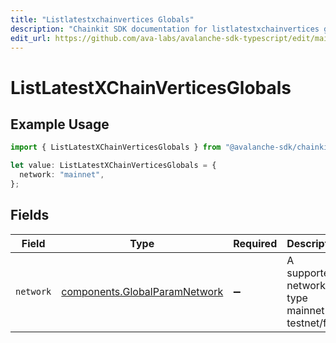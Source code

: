 ```yaml
---
title: "Listlatestxchainvertices Globals"
description: "Chainkit SDK documentation for listlatestxchainvertices globals"
edit_url: https://github.com/ava-labs/avalanche-sdk-typescript/edit/main/chainkit/docs/models/operations/listlatestxchainverticesglobals.md
---
```


# ListLatestXChainVerticesGlobals

## Example Usage

```typescript
import { ListLatestXChainVerticesGlobals } from "@avalanche-sdk/chainkit/models/operations";

let value: ListLatestXChainVerticesGlobals = {
  network: "mainnet",
};
```

## Fields

| Field                                                                          | Type                                                                           | Required                                                                       | Description                                                                    | Example                                                                        |
| ------------------------------------------------------------------------------ | ------------------------------------------------------------------------------ | ------------------------------------------------------------------------------ | ------------------------------------------------------------------------------ | ------------------------------------------------------------------------------ |
| `network`                                                                      | [components.GlobalParamNetwork](https://github.com/ava-labs/avalanche-sdk-typescript/blob/main/chainkit/models/components/globalparamnetwork.md) | :heavy_minus_sign:                                                             | A supported network type mainnet or testnet/fuji.                              | mainnet                                                                        |